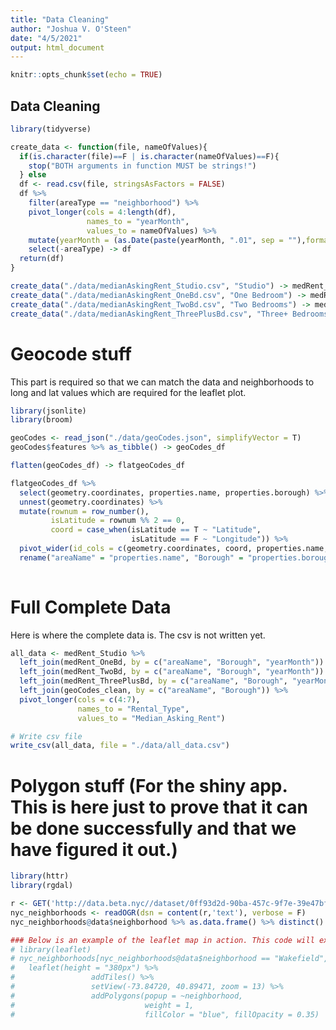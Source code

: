 ```yaml
---
title: "Data Cleaning"
author: "Joshua V. O'Steen"
date: "4/5/2021"
output: html_document
---
```


```r
knitr::opts_chunk$set(echo = TRUE)
```

## Data Cleaning
```r
library(tidyverse)

create_data <- function(file, nameOfValues){
  if(is.character(file)==F | is.character(nameOfValues)==F){
    stop("BOTH arguments in function MUST be strings!")
  } else
  df <- read.csv(file, stringsAsFactors = FALSE)
  df %>% 
    filter(areaType == "neighborhood") %>%
    pivot_longer(cols = 4:length(df),
                 names_to = "yearMonth",
                 values_to = nameOfValues) %>% 
    mutate(yearMonth = (as.Date(paste(yearMonth, ".01", sep = ""),format = "X%Y.%m.%d"))) %>% 
    select(-areaType) -> df
  return(df)
}

create_data("./data/medianAskingRent_Studio.csv", "Studio") -> medRent_Studio
create_data("./data/medianAskingRent_OneBd.csv", "One Bedroom") -> medRent_OneBd
create_data("./data/medianAskingRent_TwoBd.csv", "Two Bedrooms") -> medRent_TwoBd
create_data("./data/medianAskingRent_ThreePlusBd.csv", "Three+ Bedrooms") -> medRent_ThreePlusBd
```

# Geocode stuff
This part is required so that we can match the data and neighborhoods to long and lat values which are required for the leaflet plot. 
```r
library(jsonlite)
library(broom)

geoCodes <- read_json("./data/geoCodes.json", simplifyVector = T)
geoCodes$features %>% as_tibble() -> geoCodes_df

flatten(geoCodes_df) -> flatgeoCodes_df

flatgeoCodes_df %>% 
  select(geometry.coordinates, properties.name, properties.borough) %>% 
  unnest(geometry.coordinates) %>% 
  mutate(rownum = row_number(),
         isLatitude = rownum %% 2 == 0,
         coord = case_when(isLatitude == T ~ "Latitude",
                           isLatitude == F ~ "Longitude")) %>% 
  pivot_wider(id_cols = c(geometry.coordinates, coord, properties.name, properties.borough), names_from = coord, values_from = geometry.coordinates) %>% 
  rename("areaName" = "properties.name", "Borough" = "properties.borough") -> geoCodes_clean
  
```

# Full Complete Data
Here is where the complete data is. The csv is not written yet. 
```r
all_data <- medRent_Studio %>% 
  left_join(medRent_OneBd, by = c("areaName", "Borough", "yearMonth")) %>% 
  left_join(medRent_TwoBd, by = c("areaName", "Borough", "yearMonth")) %>% 
  left_join(medRent_ThreePlusBd, by = c("areaName", "Borough", "yearMonth")) %>% 
  left_join(geoCodes_clean, by = c("areaName", "Borough")) %>% 
  pivot_longer(cols = c(4:7),
               names_to = "Rental_Type",
               values_to = "Median_Asking_Rent")

# Write csv file
write_csv(all_data, file = "./data/all_data.csv")
```

# Polygon stuff (For the shiny app. This is here just to prove that it can be done successfully and that we have figured it out.)
```r
library(httr)
library(rgdal)

r <- GET('http://data.beta.nyc//dataset/0ff93d2d-90ba-457c-9f7e-39e47bf2ac5f/resource/35dd04fb-81b3-479b-a074-a27a37888ce7/download/d085e2f8d0b54d4590b1e7d1f35594c1pediacitiesnycneighborhoods.geojson')
nyc_neighborhoods <- readOGR(dsn = content(r,'text'), verbose = F)
nyc_neighborhoods@data$neighborhood %>% as.data.frame() %>% distinct() %>% setNames("Area") %>% mutate(Area = as.character(Area))

### Below is an example of the leaflet map in action. This code will exist somewhere in the shiny app itself. 
# library(leaflet)
# nyc_neighborhoods[nyc_neighborhoods@data$neighborhood == "Wakefield",] %>%
#   leaflet(height = "380px") %>%
#                 addTiles() %>%
#                 setView(-73.84720, 40.89471, zoom = 13) %>%
#                 addPolygons(popup = ~neighborhood,
#                             weight = 1,
#                             fillColor = "blue", fillOpacity = 0.35)
```

